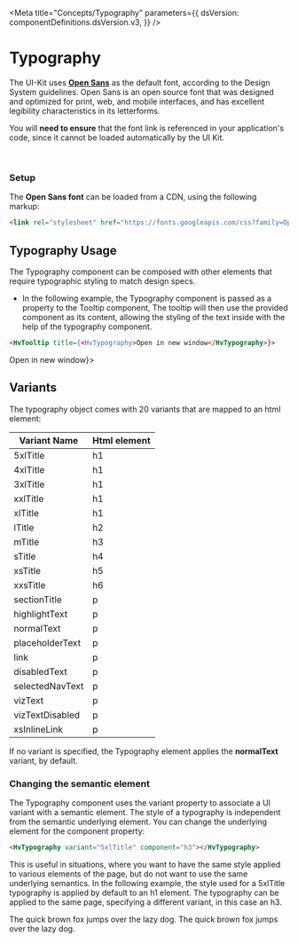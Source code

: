


<Meta
  title="Concepts/Typography"
  parameters={{
    dsVersion: componentDefinitions.dsVersion.v3,
  }}
/>

# Typography

<MaturityStatus />

The UI-Kit uses **[Open Sans](https://fonts.google.com/specimen/Open+Sans)** as the default font, according to the Design System guidelines. Open Sans is an open source font that was designed and optimized for print, web, and mobile interfaces, and has excellent legibility characteristics in its letterforms.

You will **need to ensure** that the font link is referenced in your application's code, since it cannot be loaded automatically by the UI Kit.

<br />

### Setup

The **Open Sans font** can be loaded from a CDN, using the following markup:

```html
<link rel="stylesheet" href="https://fonts.googleapis.com/css?family=Open+Sans:400,600" />
```

<Preview>
  <Story name="Description">
    <Typography />
  </Story>
</Preview>

<ArgsTable of={HvTypography} />

## Typography Usage

The Typography component can be composed with other elements that require typographic styling to match design specs.

- In the following example, the Typography component is passed as a property to the Tooltip component,
  The tooltip will then use the provided component as its content, allowing the styling of the text inside with the help of the typography component.

```html
<HvTooltip title={<HvTypography>Open in new window</HvTypography>}>
```

<Preview>
  <Story name="Typography Usage">
    <HvTooltip title={<HvTypography>Open in new window</HvTypography>}>
      <HvButton icon aria-label="Popup">
        <a href="#">
          <PopUp />
        </a>
      </HvButton>
    </HvTooltip>
  </Story>
</Preview>

## Variants

The typography object comes with 20 variants that are mapped to an html element:

| Variant Name    | Html element |
| --------------- | ------------ |
| 5xlTitle        | h1           |
| 4xlTitle        | h1           |
| 3xlTitle        | h1           |
| xxlTitle        | h1           |
| xlTitle         | h1           |
| lTitle          | h2           |
| mTitle          | h3           |
| sTitle          | h4           |
| xsTitle         | h5           |
| xxsTitle        | h6           |
| sectionTitle    | p            |
| highlightText   | p            |
| normalText      | p            |
| placeholderText | p            |
| link            | p            |
| disabledText    | p            |
| selectedNavText | p            |
| vizText         | p            |
| vizTextDisabled | p            |
| xsInlineLink    | p            |

If no variant is specified, the Typography element applies the **normalText** variant, by default.

### Changing the semantic element

The Typography component uses the variant property to associate a UI variant with a semantic element. The style of a typography is independent from the semantic underlying element.
You can change the underlying element for the component property:

```html
<HvTypography variant="5xlTitle" component="h3"></HvTypography>
```

This is useful in situations, where you want to have the same style applied to various elements of the page, but do not want to use the same underlying semantics. In the following example, the style used for a 5xlTitle typography is applied by default to an h1 element. The typography can be applied to the same page, specifying a different variant, in this case an h3.

<Preview>
  <Story name="Changing the semantic element">
    <HvTypography variant="5xlTitle">The quick brown fox jumps over the lazy dog.</HvTypography>
    <HvTypography variant="5xlTitle" component="h3">
      The quick brown fox jumps over the lazy dog.
    </HvTypography>
  </Story>
</Preview>
